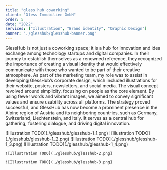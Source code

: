 ```yaml
---
title: "gless hub coworking"
client: "Gless Immobilien GmbH"
order: 5
date: "2022"
services: ["Illustration", "Brand identity", "Graphic Design"]
banner: "./glesshub/glesshub-banner.png"
---
```


GlessHub is not just a coworking space; it is a hub for innovation and idea
exchange among technology startups and digital companies.
In their journey to establish themselves as a renowned reference, they
recognized the importance of creating a visual identity that would effectively
communicate with those who wanted to be part of their creative atmosphere.
As part of the marketing team, my role was to assist in developing GlessHub’s
corporate design, which included illustrations for their website, posters,
newsletters, and social media. The visual concept revolved around simplicity,
focusing on people as the core element. By using fewer words and vibrant images,
we aimed to convey significant values and ensure usability across all platforms.
The strategy proved successful, and GlessHub has now become a prominent presence
in the Alpine region of Austria and its neighboring countries, such as Germany,
Switzerland, Liechtenstein, and Italy. It serves as a central hub for gathering,
fostering dialogue, and driving digital innovation.

<Illustrations>
    <Slideshow>
        ![Illustration TODO](./glesshub/glesshub-1_1.png)
        ![Illustration TODO](./glesshub/glesshub-1_2.png)
        ![Illustration TODO](./glesshub/glesshub-1_3.png)
        ![Illustration TODO](./glesshub/glesshub-1_4.png)
    </Slideshow>

    ![Illustration TODO](./glesshub/glesshub-2.png)

    ![Illustration TODO](./glesshub/glesshub-3.png)
</Illustrations>

